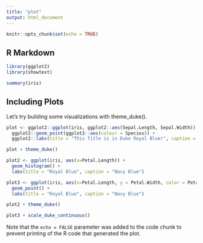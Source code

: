 ```yaml
---
title: "plot"
output: html_document
---
```


```r
knitr::opts_chunk$set(echo = TRUE)
```

## R Markdown

```r
library(ggplot2)
library(showtext)
```


```r
summary(iris)
```

## Including Plots

Let's try building some visualizations with theme_duke().

```r
plot <- ggplot2::ggplot(iris, ggplot2::aes(Sepal.Length, Sepal.Width)) +
  ggplot2::geom_point(ggplot2::aes(colour = Species)) +
  ggplot2::labs(title = "This Title is in Duke Royal Blue!", caption = "This caption is in Duke Navy Blue!", x = "This is copper!", y = "This is Persimmon!")

plot + theme_duke()
```

```r
plot2 <- ggplot(iris, aes(x=Petal.Length)) +
  geom_histogram() +
  labs(title = "Royal Blue", caption = "Navy Blue")

plot3 <- ggplot(iris, aes(x=Petal.Length, y = Petal.Width, color = Petal.Length)) +
  geom_point() +
  labs(title = "Royal Blue", caption = "Navy Blue")

plot2 + theme_duke()

plot3 + scale_duke_continuous()
```


Note that the `echo = FALSE` parameter was added to the code chunk to prevent printing of the R code that generated the plot.
